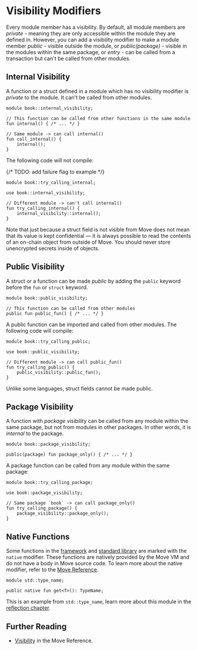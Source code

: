 # Visibility Modifiers

Every module member has a visibility. By default, all module members are _private_ - meaning they
are only accessible within the module they are defined in. However, you can add a visibility
modifier to make a module member _public_ - visible outside the module, or _public(package)_ -
visible in the modules within the same package, or _entry_ - can be called from a transaction but
can't be called from other modules.

## Internal Visibility

A function or a struct defined in a module which has no visibility modifier is _private_ to the
module. It can't be called from other modules.

```move
module book::internal_visibility;

// This function can be called from other functions in the same module
fun internal() { /* ... */ }

// Same module -> can call internal()
fun call_internal() {
    internal();
}
```

The following code will not compile:

{/* TODO: add failure flag to example */}

```move
module book::try_calling_internal;

use book::internal_visibility;

// Different module -> can't call internal()
fun try_calling_internal() {
    internal_visibility::internal();
}
```

Note that just because a struct field is not visible from Move does not mean that its value is kept
confidential &mdash; it is always possible to read the contents of an on-chain object from outside
of Move. You should never store unencrypted secrets inside of objects.

## Public Visibility

A struct or a function can be made _public_ by adding the `public` keyword before the `fun` or
`struct` keyword.

```move
module book::public_visibility;

// This function can be called from other modules
public fun public_fun() { /* ... */ }
```

A public function can be imported and called from other modules. The following code will compile:

```move
module book::try_calling_public;

use book::public_visibility;

// Different module -> can call public_fun()
fun try_calling_public() {
    public_visibility::public_fun();
}
```

Unlike some languages, struct fields cannot be made public.

## Package Visibility

A function with _package_ visibility can be called from any module within the same package, but not
from modules in other packages. In other words, it is _internal_ to the package.

```move
module book::package_visibility;

public(package) fun package_only() { /* ... */ }
```

A package function can be called from any module within the same package:

```move
module book::try_calling_package;

use book::package_visibility;

// Same package `book` -> can call package_only()
fun try_calling_package() {
    package_visibility::package_only();
}
```

## Native Functions

Some functions in the [framework](./../programmability/sui-framework) and
[standard library](./standard-library) are marked with the `native` modifier. These functions are
natively provided by the Move VM and do not have a body in Move source code. To learn more about the
native modifier, refer to the
[Move Reference](./../../reference/functions#native-functions).

```move
module std::type_name;

public native fun get<T>(): TypeName;
```

This is an example from `std::type_name`, learn more about this module in the
[reflection chapter](./type-reflection).

## Further Reading

- [Visibility](./../../reference/functions#visibility) in the Move Reference.
